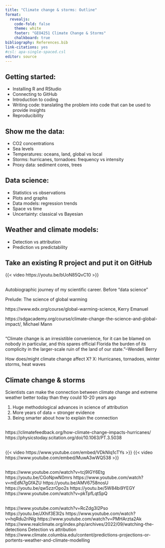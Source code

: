 ```yaml
---
title: "Climate change & storms: Outline"
format: 
  revealjs:
    code-fold: false
    theme: white
    footer: "GEO4251 Climate Change & Storms"
    chalkboard: true
bibliography: References.bib
link-citations: yes
#csl: apa-single-spaced.csl
editor: source
---
```


## Getting started:

* Installing R and RStudio
* Connecting to GitHub
* Introduction to coding
* Writing code: translating the problem into code that can be used to provide insights 
* Reproducibility 

## Show me the data:

* CO2 concentrations 
* Sea levels
* Temperatures: oceans, land, global vs local 
* Storms: hurricanes, tornadoes: frequency vs intensity 
* Proxy data: sediment cores, trees 

## Data science:

* Statistics vs observations 
* Plots and graphs 
* Data models: regression trends 
* Space vs time 
* Uncertainty: classical vs Bayesian 

## Weather and climate models: 

* Detection vs attribution 
* Prediction vs predictability 

 
## Take an existing R project and put it on GitHub

{{< video https://youtu.be/bUoN85QvC10 >}}

##

Autobiographic journey of my scientific career. Before “data science” 

Prelude: The science of global warming 

https://www.edx.org/course/global-warming-science, Kerry Emanuel 

https://sdgacademy.org/course/climate-change-the-science-and-global-impact/, Michael Mann 

##

"Climate change is an irresistible convenience, for it can be blamed on nobody in particular, and this spares official Florida the burden of its complicity in the larger-scale ruin of the land of our state."--Wendell Berry 

How does/might climate change affect X? X: Hurricanes, tornadoes, winter storms, heat waves 

## Climate change & storms

Scientists can make the connection between climate change and extreme weather better today than they could 10-20 years ago

1) Huge methodological advances in science of attribution 
2) More years of data = stronger evidence 
3) Being smarter about how to explain the connection 

## 
https://climatefeedback.org/how-climate-change-impacts-hurricanes/  
https://physicstoday.scitation.org/doi/10.1063/PT.3.5038 

##

{{< video https://www.youtube.com/embed/VDkNIq1cTYs >}}
{{< video https://www.youtube.com/embed/MuwA3wWQ538 >}}

##

https://www.youtube.com/watch?v=tcj9IGY6Etg 
https://youtu.be/CGoNpwN0mrs 
https://www.youtube.com/watch?v=mEdN7gGfAZU 
https://youtu.be/AMV6758nosU 
https://youtu.be/qw5zzrOpo2s 
https://youtu.be/5W84bi9YEGY 
https://www.youtube.com/watch?v=pkTpfLqtSpQ 

##

https://www.youtube.com/watch?v=RcZdg3I2Pso 
https://youtu.be/JXhif3E3l2s 
https://www.youtube.com/watch?v=hqRdu2riNlg 
https://www.youtube.com/watch?v=PMHArzta2Ak 
https://www.realclimate.org/index.php/archives/2022/09/watching-the-detections  Detection vs attribution 
https://www.climate.columbia.edu/content/predictions-projections-or-portents-weather-and-climate-modelling 

 


 

 

 